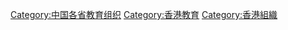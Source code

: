[[Category:中国各省教育组织|Category:中国各省教育组织]]
[[Category:香港教育|Category:香港教育]]
[[Category:香港組織|Category:香港組織]]
